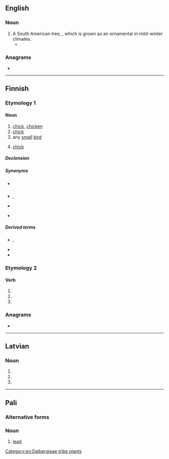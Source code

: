 ==English==

===Noun===
{{en-noun}}

# A South American tree, {{taxlink|Tipuana tipu|species|noshow=1}}, which is grown as an ornamental in mild-winter climates.
#* {{quote-journal|en|work=Los Angeles Magazine|month=October|year=2003|page=54|volume=48|issue=10|passage=A '''tipu''' tree serves as an umbrella, while an Indonesian door on the wall carries the ethnic motif and an iron table and chairs keep it modern.}}

===Anagrams===
* {{anagrams|en|a=iptu|Tupi|ptui}}

[[Category:en:Dalbergieae tribe plants]]

----

==Finnish==

===Etymology 1===

====Noun====
{{fi-noun}}

# [[chick]], [[chicken]] {{gloss|very young chick of hen, when still yellow with its natal down}}
# [[chick]] {{gloss|young of bird}}
# any [[small]] [[bird]]
# {{lb|fi|colloquial}} [[chick]] {{gloss|attractive young woman}}

=====Declension=====
{{fi-decl-valo|tip|||u|a}}

=====Synonyms=====
* {{sense|chicken}} {{l|fi|kananpoika}}
* {{sense|bird's young}} {{l|fi|linnunpoika}}, {{l|fi|linnunpoikanen}}
* {{sense|small bird}} {{l|fi|pikkulintu}}
* {{sense|attractive woman}} {{l|fi|kaunotar}}

=====Derived terms=====
* {{l|fi|tipula}}, {{l|fi|Tipula}}
* {{l|fi|tipunen}}
* {{l|fi|tiputanssi}}

===Etymology 2===

====Verb====
{{head|fi|verb form}}

# {{fi-form of|tippua|mood=indicative|tense=present connegative}}
# {{fi-form of|tippua|pr=second-person|pl=singular|mood=imperative|tense=present}}
# {{fi-form of|tippua|pr=second-person|pl=singular|mood=imperative|tense=present connegative}}

===Anagrams===
* {{anagrams|fi|a=iptu|puit}}

----

==Latvian==

===Noun===
{{head|lv|noun form|g=m}}

# {{lv-inflection of|tips|acc|s}}
# {{lv-inflection of|tips|ins|s}}
# {{lv-inflection of|tips|gen|p}}

----

==Pali==

===Alternative forms===
{{pi-alt}}

===Noun===
{{pi-noun|n}}

# [[lead]] {{gloss|metal}}